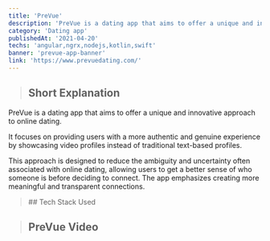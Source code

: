 ```yaml
---
title: 'PreVue'
description: 'PreVue is a dating app that aims to offer a unique and innovative approach to online dating.'
category: 'Dating app'
publishedAt: '2021-04-20'
techs: 'angular,ngrx,nodejs,kotlin,swift'
banner: 'prevue-app-banner'
link: 'https://www.prevuedating.com/'
---
```


> ## Short Explanation

PreVue is a dating app that aims to offer a unique and innovative approach to online dating.

It focuses on providing users with a more authentic and genuine experience by showcasing video profiles instead of traditional text-based profiles.

This approach is designed to reduce the ambiguity and uncertainty often associated with online dating, allowing users to get a better sense of who someone is before deciding to connect. The app emphasizes creating more meaningful and transparent connections.

<blockquote className='with-icons'>
  ## Tech Stack Used
  <div className='not-prose mt-2 flex gap-3'>
    <TechIcons techs={['angular']} />
    <TechIcons techs={['typescript']} />
    <TechIcons techs={['ngrx']} />
    <TechIcons techs={['nodejs']} />
    <TechIcons techs={['kotlin']} />
    <TechIcons techs={['swift']} />
  </div>
</blockquote>

[//]: # (> ## Features)

[//]: # (<CloudinaryImg)

[//]: # (  mdx)

[//]: # (  publicId='ontop-banner-portfolio')

[//]: # (  alt='e-stores-banner')

[//]: # (  width={1882})

[//]: # (  height={1041})

[//]: # (/>)

> ## PreVue Video

<LiteYouTubeEmbed
  id='uSNS7sHPhz4'
  poster='maxresdefault'
  title='PreVue Features'
  noCookie={true}
/>